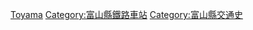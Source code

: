 {{日本行政區劃分類導航|廢站}}
[[Category:日本各都道府縣鐵路廢站|Toyama]]
[[Category:富山縣鐵路車站|Category:富山縣鐵路車站]]
[[Category:富山縣交通史|Category:富山縣交通史]]